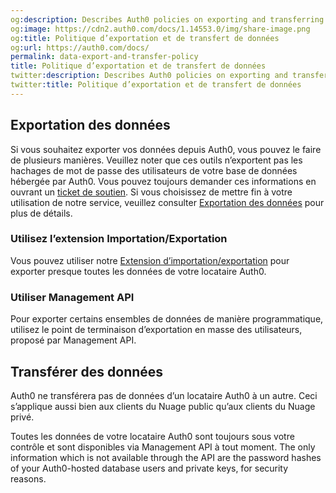 ```yaml
---
og:description: Describes Auth0 policies on exporting and transferring data.
og:image: https://cdn2.auth0.com/docs/1.14553.0/img/share-image.png
og:title: Politique d’exportation et de transfert de données
og:url: https://auth0.com/docs/
permalink: data-export-and-transfer-policy
title: Politique d’exportation et de transfert de données
twitter:description: Describes Auth0 policies on exporting and transferring data.
twitter:title: Politique d’exportation et de transfert de données
---
```


## Exportation des données

Si vous souhaitez exporter vos données depuis Auth0, vous pouvez le faire de plusieurs manières. Veuillez noter que ces outils n’exportent pas les hachages de mot de passe des utilisateurs de votre base de données hébergée par Auth0. Vous pouvez toujours demander ces informations en ouvrant un [ticket de soutien](https://support.auth0.com/). Si vous choisissez de mettre fin à votre utilisation de notre service, veuillez consulter [Exportation des données](/support/manage-subscriptions/export-data) pour plus de détails.

### Utilisez l’extension Importation/Exportation

Vous pouvez utiliser notre [Extension d’importation/exportation](/extensions/user-import-export-extension) pour exporter presque toutes les données de votre locataire Auth0.

### Utiliser Management API

Pour exporter certains ensembles de données de manière programmatique, utilisez le point de terminaison d’exportation en masse des utilisateurs, proposé par Management API.

## Transférer des données

Auth0 ne transférera pas de données d’un locataire Auth0 à un autre. Ceci s’applique aussi bien aux clients du Nuage public qu’aux clients du Nuage privé.

Toutes les données de votre locataire Auth0 sont toujours sous votre contrôle et sont disponibles via Management API à tout moment. The only information which is not available through the API are the password hashes of your Auth0-hosted database users and private keys, for security reasons.
